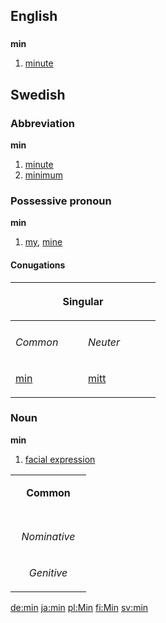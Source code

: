 ==English==

==={{Abbreviation}}===
'''min'''
#[[minute]]

==Swedish==
===Abbreviation===
'''min'''

#[[minute]]
#[[minimum]]

===Possessive pronoun===
'''min'''

#[[my]], [[mine]]

====Conugations====
{| border=1 cellspacing=0 
|- bgcolor="#FFFFF0" align=center
! colspan=2 width=200 | Singular
! rowspan=2 width=100 | Plural
|- bgcolor="#FFFFF0" align=center
|- bgcolor="#FFFFF0" align=center
| width=100 | ''Common''
| width=100 | ''Neuter''
|- align=center
| [[min]]
| [[mitt]]
| [[mina]]
|}

===Noun===
'''min'''

#[[facial expression]]

{| border=1 cellspacing=0
| bgcolor="#FFFFF0" colspan=5 align=center | '''Common'''
|-
|- bgcolor="#FFFFF0" align=center
! rowspan=2 | 
| colspan=2 width=105| Singular 
| colspan=2 | Plural
|- bgcolor="#FFFFF0" align=center
| width=105 | ''Indefinite'' 
| width=105 | ''Definite'' 
| width=105 |  ''Indefinite'' 
|  width=105 | ''Definite''
|- align=center
| width=105 bgcolor="#FFFFF0" | ''Nominative'' 
| [[min]]
| [[minen]]
| [[miner]]
| [[minerna]]
|- align=center
| width=105 bgcolor="#FFFFF0" | ''Genitive'' 
| [[mins]]
| [[minens]]
| [[miners]]
| [[minernas]]
|}

[[de:min]]
[[ja:min]]
[[pl:Min]]
[[fi:Min]]
[[sv:min]]